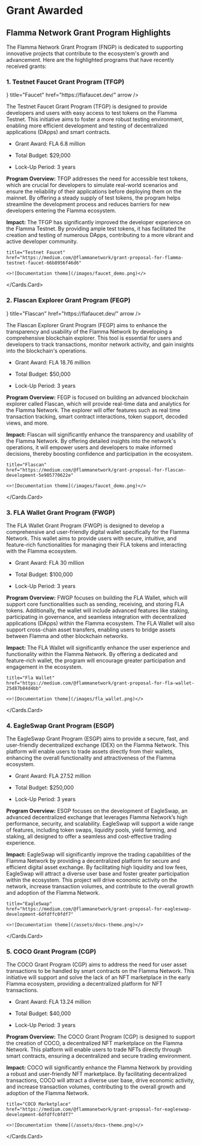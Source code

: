 
# Grant Awarded

## Flamma Network Grant Program Highlights

The Flamma Network Grant Program (FNGP) is dedicated to supporting innovative projects that contribute to the ecosystem's growth and advancement. Here are the highlighted programs that have recently received grants:

### 1. Testnet Faucet Grant Program (TFGP)

<Cards>
  <Card
    icon={<GlobeIcon />}
    title="Faucet"
    href="https://flafaucet.dev/"
    arrow
  />
</Cards>

The Testnet Faucet Grant Program (TFGP) is designed to provide developers and users with easy access to test tokens on the Flamma Testnet. This initiative aims to foster a more robust testing environment, enabling more efficient development and testing of decentralized applications (DApps) and smart contracts.

- Grant Award: FLA 6.8 million

- Total Budget: $29,000

- Lock-Up Period: 3 years

**Program Overview:** TFGP addresses the need for accessible test tokens, which are crucial for developers to simulate real-world scenarios and ensure the reliability of their applications before deploying them on the mainnet. By offering a steady supply of test tokens, the program helps streamline the development process and reduces barriers for new developers entering the Flamma ecosystem.

**Impact:** The TFGP has significantly improved the developer experience on the Flamma Testnet. By providing ample test tokens, it has facilitated the creation and testing of numerous DApps, contributing to a more vibrant and active developer community.

<Cards num={2}>
  <Cards.Card
    image
    
    title="Testnet Faucet"
    href="https://medium.com/@flammanetwork/grant-proposal-for-flamma-testnet-faucet-66b8956f46d6"
  >
    <>![Documentation theme](/images/faucet_demo.png)</>
  </Cards.Card>

</Cards>

### 2. Flascan Explorer Grant Program (FEGP)

<Cards>
  <Card
    icon={<GlobeIcon />}
    title="Flascan"
    href="https://flafaucet.dev/"
    arrow
  />
</Cards>

The Flascan Explorer Grant Program (FEGP) aims to enhance the transparency and usability of the Flamma Network by developing a comprehensive blockchain explorer. This tool is essential for users and developers to track transactions, monitor network activity, and gain insights into the blockchain's operations.

- Grant Award: FLA 18.76 million

- Total Budget: $50,000

- Lock-Up Period: 3 years

**Program Overview:** FEGP is focused on building an advanced blockchain explorer called Flascan, which will provide real-time data and analytics for the Flamma Network. The explorer will offer features such as real time transaction tracking, smart contract interactions, token support, decoded views, and more.

**Impact:** Flascan will significantly enhance the transparency and usability of the Flamma Network. By offering detailed insights into the network's operations, it will empower users and developers to make informed decisions, thereby boosting confidence and participation in the ecosystem.

<Cards num={2}>
  <Cards.Card
    image
    
    title="Flascan"
    href="https://medium.com/@flammanetwork/grant-proposal-for-flascan-development-5e905770622e"
  >
    <>![Documentation theme](/images/faucet_demo.png)</>
  </Cards.Card>

</Cards>

### 3. FLA Wallet Grant Program (FWGP)

The FLA Wallet Grant Program (FWGP) is designed to develop a comprehensive and user-friendly digital wallet specifically for the Flamma Network. This wallet aims to provide users with secure, intuitive, and feature-rich functionalities for managing their FLA tokens and interacting with the Flamma ecosystem.

- Grant Award: FLA 30 million

- Total Budget: $100,000

- Lock-Up Period: 3 years

**Program Overview:** FWGP focuses on building the FLA Wallet, which will support core functionalities such as sending, receiving, and storing FLA tokens. Additionally, the wallet will include advanced features like staking, participating in governance, and seamless integration with decentralized applications (DApps) within the Flamma ecosystem. The FLA Wallet will also support cross-chain asset transfers, enabling users to bridge assets between Flamma and other blockchain networks.

**Impact:** The FLA Wallet will significantly enhance the user experience and functionality within the Flamma Network. By offering a dedicated and feature-rich wallet, the program will encourage greater participation and engagement in the ecosystem.

<Cards num={2}>
  <Cards.Card
    image
    
    title="Fla Wallet"
    href="https://medium.com/@flammanetwork/grant-proposal-for-fla-wallet-25d87b84d4bb"
  >
    <>![Documentation theme](/images/fla_wallet.png)</>
  </Cards.Card>

</Cards>

### 4. EagleSwap Grant Program (ESGP)

The EagleSwap Grant Program (ESGP) aims to provide a secure, fast, and user-friendly decentralized exchange (DEX) on the Flamma Network. This platform will enable users to trade assets directly from their wallets, enhancing the overall functionality and attractiveness of the Flamma ecosystem.

- Grant Award: FLA 27.52 million

- Total Budget: $250,000

- Lock-Up Period: 3 years

**Program Overview:** ESGP focuses on the development of EagleSwap, an advanced decentralized exchange that leverages Flamma Network’s high performance, security, and scalability. EagleSwap will support a wide range of features, including token swaps, liquidity pools, yield farming, and staking, all designed to offer a seamless and cost-effective trading experience.

**Impact:** EagleSwap will significantly improve the trading capabilities of the Flamma Network by providing a decentralized platform for secure and efficient digital asset exchange. By facilitating high liquidity and low fees, EagleSwap will attract a diverse user base and foster greater participation within the ecosystem. This project will drive economic activity on the network, increase transaction volumes, and contribute to the overall growth and adoption of the Flamma Network.

<Cards num={2}>
  <Cards.Card
    image
    
    title="EagleSwap"
    href="https://medium.com/@flammanetwork/grant-proposal-for-eagleswap-development-6dfdffc0fdf7"
  >
    <>![Documentation theme](/assets/docs-theme.png)</>
  </Cards.Card>

</Cards>

### 5. COCO Grant Program (CGP)

The COCO Grant Program (CGP) aims to address the need for user asset transactions to be handled by smart contracts on the Flamma Network. This initiative will support and solve the lack of an NFT marketplace in the early Flamma ecosystem, providing a decentralized platform for NFT transactions.

- Grant Award: FLA 13.24 million

- Total Budget: $40,000

- Lock-Up Period: 3 years

**Program Overview:** The COCO Grant Program (CGP) is designed to support the creation of COCO, a decentralized NFT marketplace on the Flamma Network. This platform will enable users to trade NFTs directly through smart contracts, ensuring a decentralized and secure trading environment.

**Impact:** COCO will significantly enhance the Flamma Network by providing a robust and user-friendly NFT marketplace. By facilitating decentralized transactions, COCO will attract a diverse user base, drive economic activity, and increase transaction volumes, contributing to the overall growth and adoption of the Flamma Network.

<Cards num={2}>
  <Cards.Card
    image
    
    title="COCO Marketplace"
    href="https://medium.com/@flammanetwork/grant-proposal-for-eagleswap-development-6dfdffc0fdf7"
  >
    <>![Documentation theme](/assets/docs-theme.png)</>
  </Cards.Card>

</Cards>